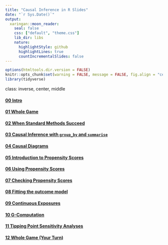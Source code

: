 ```yaml
---
title: "Causal Inference in R Slides"
date: "`r Sys.Date()`"
output:
  xaringan::moon_reader:
    seal: false
    css: ["default", "theme.css"]
    lib_dir: libs
    nature:
      highlightStyle: github
      highlightLines: true
      countIncrementalSlides: false
---
```


```r
options(htmltools.dir.version = FALSE)
knitr::opts_chunk$set(warning = FALSE, message = FALSE, fig.align = "center", dpi = 320)
library(tidyverse)
```

class: inverse, center, middle

#### [00 Intro](https://causal-inference-r-workshop.netlify.app/00-intro.html)
#### [01 Whole Game](https://causal-inference-r-workshop.netlify.app/01-causal_modeling_whole_game.html)
#### [02 When Standard Methods Succeed](https://causal-inference-r-workshop.netlify.app/02-when-standard-methods-succeed.html)
#### [03 Causal Inference with `group_by` and `summarise`](https://causal-inference-r-workshop.netlify.app/03-causal-inference-with-group-by-and-summarise.html)
#### [04 Causal Diagrams](https://causal-inference-r-workshop.netlify.app/04-dags.html)
#### [05 Introduction to Propensity Scores](https://causal-inference-r-workshop.netlify.app/05-pscores.html)
#### [06 Using Propensity Scores](https://causal-inference-r-workshop.netlify.app/06-using-pscores.html)
#### [07 Checking Propensity Scores](https://causal-inference-r-workshop.netlify.app/07-pscore-diagnostics.html)
#### [08 Fitting the outcome model](https://causal-inference-r-workshop.netlify.app/08-outcome-model.html)
#### [09 Continuous Exposures](https://causal-inference-r-workshop.netlify.app/09-continuous-exposures.html)
#### [10 G-Computation](https://causal-inference-r-workshop.netlify.app/10-g-computation.html)
#### [11 Tipping Point Sensitivity Analyses](https://causal-inference-r-workshop.netlify.app/11-tipr.html)
#### [12 Whole Game (Your Turn)](https://causal-inference-r-workshop.netlify.app/12-whole_game-2.html)


